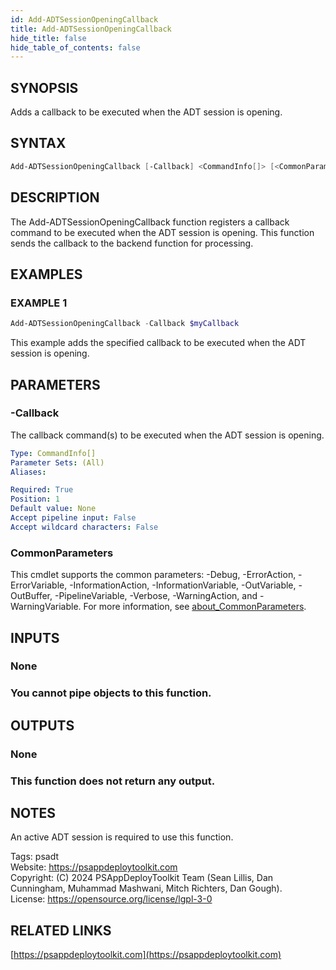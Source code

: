 ```yaml
---
id: Add-ADTSessionOpeningCallback
title: Add-ADTSessionOpeningCallback
hide_title: false
hide_table_of_contents: false
---
```


## SYNOPSIS

Adds a callback to be executed when the ADT session is opening.

## SYNTAX

```powershell
Add-ADTSessionOpeningCallback [-Callback] <CommandInfo[]> [<CommonParameters>]
```

## DESCRIPTION

The Add-ADTSessionOpeningCallback function registers a callback command to be executed when the ADT session is opening.
This function sends the callback to the backend function for processing.

## EXAMPLES

### EXAMPLE 1

```powershell
Add-ADTSessionOpeningCallback -Callback $myCallback
```

This example adds the specified callback to be executed when the ADT session is opening.

## PARAMETERS

### -Callback

The callback command(s) to be executed when the ADT session is opening.

```yaml
Type: CommandInfo[]
Parameter Sets: (All)
Aliases:

Required: True
Position: 1
Default value: None
Accept pipeline input: False
Accept wildcard characters: False
```

### CommonParameters

This cmdlet supports the common parameters: -Debug, -ErrorAction, -ErrorVariable, -InformationAction, -InformationVariable, -OutVariable, -OutBuffer, -PipelineVariable, -Verbose, -WarningAction, and -WarningVariable. For more information, see [about_CommonParameters](http://go.microsoft.com/fwlink/?LinkID=113216).

## INPUTS

### None

### You cannot pipe objects to this function.
## OUTPUTS

### None

### This function does not return any output.
## NOTES
An active ADT session is required to use this function.

Tags: psadt<br />
Website: https://psappdeploytoolkit.com<br />
Copyright: (C) 2024 PSAppDeployToolkit Team (Sean Lillis, Dan Cunningham, Muhammad Mashwani, Mitch Richters, Dan Gough).<br />
License: https://opensource.org/license/lgpl-3-0

## RELATED LINKS

[https://psappdeploytoolkit.com](https://psappdeploytoolkit.com)

